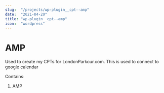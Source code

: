 ```yaml
---
slug:  "/projects/wp-plugin__cpt--amp"
date:  "2021-04-20"
title: "wp-plugin__cpt--amp"
icon:  "wordpress"
---
```


# AMP

Used to create my CPTs for LondonParkour.com. This is used to connect to google calendar

Contains:

1. AMP
